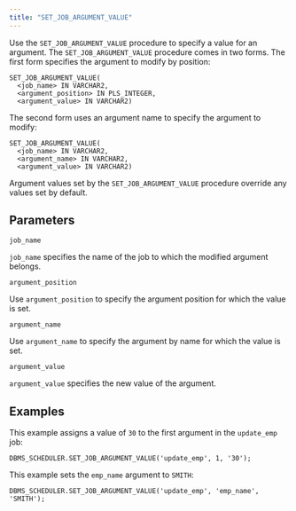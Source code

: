 ```yaml
---
title: "SET_JOB_ARGUMENT_VALUE"
---
```


Use the `SET_JOB_ARGUMENT_VALUE` procedure to specify a value for an argument. The `SET_JOB_ARGUMENT_VALUE` procedure comes in two forms. The first form specifies the argument to modify by position:

```text
SET_JOB_ARGUMENT_VALUE(
  <job_name> IN VARCHAR2,
  <argument_position> IN PLS_INTEGER,
  <argument_value> IN VARCHAR2)
```

The second form uses an argument name to specify the argument to modify:

```text
SET_JOB_ARGUMENT_VALUE(
  <job_name> IN VARCHAR2,
  <argument_name> IN VARCHAR2,
  <argument_value> IN VARCHAR2)
```

Argument values set by the `SET_JOB_ARGUMENT_VALUE` procedure override any values set by default.

## Parameters

`job_name`

 `job_name` specifies the name of the job to which the modified argument belongs.

`argument_position`

 Use `argument_position` to specify the argument position for which the value is set.

`argument_name`

 Use `argument_name` to specify the argument by name for which the value is set.

`argument_value`

 `argument_value` specifies the new value of the argument.

## Examples

This example assigns a value of `30` to the first argument in the `update_emp` job:

```text
DBMS_SCHEDULER.SET_JOB_ARGUMENT_VALUE('update_emp', 1, '30');
```

This example sets the `emp_name` argument to `SMITH`:

```text
DBMS_SCHEDULER.SET_JOB_ARGUMENT_VALUE('update_emp', 'emp_name', 'SMITH');
```
